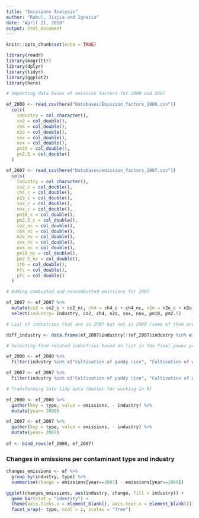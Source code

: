 ```yaml
---
title: "Emissions Analysis"
author: "Rahul, Jiajia and Ignacia"
date: "April 21, 2018"
output: html_document
---
```


```r
knitr::opts_chunk$set(echo = TRUE)

library(readr)
library(magrittr)
library(dplyr)
library(tidyr)
library(ggplot2)
library(here)

```

```r
# Importing data bases of emission factors for 2000 and 2007

ef_2000 <- read_csv(here("Databases/Emission_factors_2000.csv"))
  cols(
    industry = col_character(),
    co2 = col_double(),
    ch4 = col_double(),
    n2o = col_double(),
    sox = col_double(),
    nox = col_double(),
    pm10 = col_double(),
    pm2.5 = col_double()
  )

ef_2007 <- read_csv(here("Databases/emission_factors_2007.csv"))
  cols(
    Industry = col_character(),
    co2_c = col_double(),
    ch4_c = col_double(),
    n2o_c = col_double(),
    sox_c = col_double(),
    nox_c = col_double(),
    pm10_c = col_double(),
    pm2.5_c = col_double(),
    co2_nc = col_double(),
    ch4_nc = col_double(),
    n2o_nc = col_double(),
    sox_nc = col_double(),
    nox_nc = col_double(),
    pm10_nc = col_double(),
    pm2.5_nc = col_double(),
    sf6 = col_double(),
    hfc = col_double(),
    pfc = col_double()
  )

```

```r
# Adding combusted and noncombusted emissions for 2007

ef_2007 <- ef_2007 %>% 
  mutate(co2 = co2_c + co2_nc, ch4 = ch4_c + ch4_nc, n2o = n2o_c + n2o_nc, sox = sox_c+sox_nc, nox= nox_c + nox_nc, pm10= pm10_c + pm10_nc, pm2.5= pm2.5_c + pm2.5_nc) %>% 
  select(industry= Industry, co2, ch4, n2o, sox, nox, pm10, pm2.5)

# List of industries that are in 2007 but not in 2000 (some of them are present in both but small changes in the wording made R to recognize them as different). Just to check if there are relevant industries related to food that differ between years.

diff_industry <- data.frame(ef_2007$industry[!(ef_2007$industry %in% ef_2000$industry)])

# Selecting food related industries based on list in the final power point

ef_2000 <- ef_2000 %>% 
  filter(industry %in% c("Cultivation of paddy rice", "Cultivation of wheat", "Cultivation of cereal grains nec", "Processed rice", "Cattle farming","Processing of meat cattle", "Pigs farming", "Processing of meat pigs", "Poultry farming",   "Processing of meat poultry", "Meat animals nec","Production of meat products nec", "Manufacture of fish products", "Processing of dairy products", "Raw milk", "Cultivation of vegetables, fruit, nuts", "Cultivation of sugar cane, sugar beet", "Sugar refining", "Cultivation of oil seeds", "Processing vegetable oils and fats"))

ef_2007 <- ef_2007 %>% 
  filter(industry %in% c("Cultivation of paddy rice", "Cultivation of wheat", "Cultivation of cereal grains nec", "Processed rice", "Cattle farming","Processing of meat cattle", "Pigs farming", "Processing of meat pigs", "Poultry farming",   "Processing of meat poultry", "Meat animals nec","Production of meat products nec", "Manufacture of fish products", "Processing of dairy products", "Raw milk", "Cultivation of vegetables, fruit, nuts", "Cultivation of sugar cane, sugar beet", "Sugar refining", "Cultivation of oil seeds", "Processing vegetable oils and fats"))

# Transforming into tidy data (better for working in R)

ef_2000 <- ef_2000 %>% 
  gather(key = type, value = emissions, - industry) %>% 
  mutate(year= 2000)

ef_2007 <- ef_2007 %>% 
  gather(key = type, value = emissions, - industry) %>% 
  mutate(year= 2007)
  
ef <- bind_rows(ef_2000, ef_2007)

```

### Changes in emissions per contaminant type and industry

```r

changes_emissions <- ef %>% 
  group_by(industry, type) %>% 
  summarise(change = emissions[year==2007] - emissions[year==2000]) 

ggplot(changes_emissions, aes(industry, change, fill = industry)) +
  geom_bar(stat = "identity") +
  theme(axis.ticks.x = element_blank(), axis.text.x = element_blank())+
  facet_wrap(~ type, ncol = 2, scales = "free") 

```

